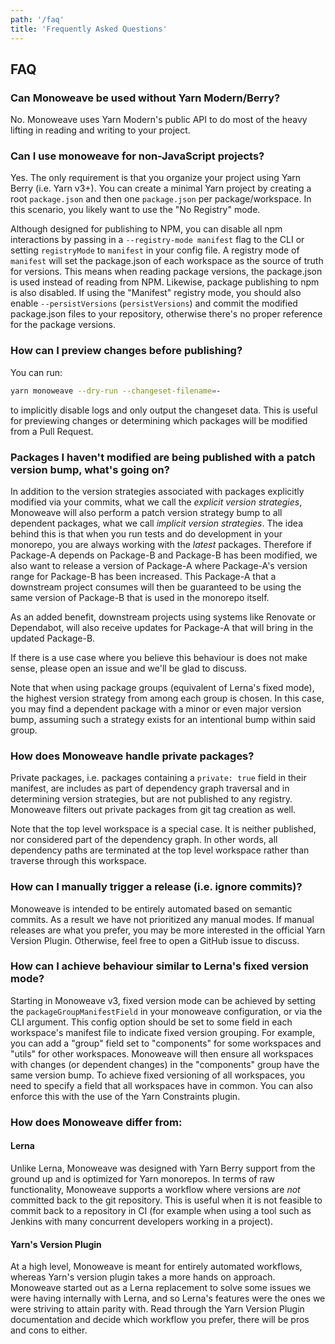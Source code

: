 ```yaml
---
path: '/faq'
title: 'Frequently Asked Questions'
---
```



## FAQ

### Can Monoweave be used without Yarn Modern/Berry?

No. Monoweave uses Yarn Modern's public API to do most of the heavy lifting in reading and writing to your project.

### Can I use monoweave for non-JavaScript projects?

Yes. The only requirement is that you organize your project using Yarn Berry (i.e. Yarn v3+). You can create a minimal Yarn project by creating a root `package.json` and then one `package.json` per package/workspace. In this scenario, you likely want to use the "No Registry" mode.

Although designed for publishing to NPM, you can disable all npm interactions by passing in a `--registry-mode manifest` flag to the CLI or setting `registryMode` to `manifest` in your config file. A registry mode of `manifest` will set the package.json of each workspace as the source of truth for versions. This means when reading package versions, the package.json is used instead of reading from NPM. Likewise, package publishing to npm is also disabled. If using the "Manifest" registry mode, you should also enable `--persistVersions` (`persistVersions`) and commit the modified package.json files to your repository, otherwise there's no proper reference for the package versions.

### How can I preview changes before publishing?

You can run:

```bash
yarn monoweave --dry-run --changeset-filename=-
```

to implicitly disable logs and only output the changeset data. This is useful for previewing changes or determining which packages will be modified from a Pull Request.

### Packages I haven't modified are being published with a patch version bump, what's going on?

In addition to the version strategies associated with packages explicitly modified via your commits, what we call the _explicit version strategies_, Monoweave will also perform a patch version strategy bump to all dependent packages, what we call _implicit version strategies_. The idea behind this is that when you run tests and do development in your monorepo, you are always working with the _latest_ packages. Therefore if Package-A depends on Package-B and Package-B has been modified, we also want to release a version of Package-A where Package-A's version range for Package-B has been increased. This Package-A that a downstream project consumes will then be guaranteed to be using the same version of Package-B that is used in the monorepo itself.

As an added benefit, downstream projects using systems like Renovate or Dependabot, will also receive updates for Package-A that will bring in the updated Package-B.

If there is a use case where you believe this behaviour is does not make sense, please open an issue and we'll be glad to discuss.

Note that when using package groups (equivalent of Lerna's fixed mode), the highest version strategy from among each group is chosen. In this case, you may find a dependent package with a minor or even major version bump, assuming such a strategy exists for an intentional bump within said group.

### How does Monoweave handle private packages?

Private packages, i.e. packages containing a `private: true` field in their manifest, are includes as part of dependency graph traversal and in determining version strategies, but are not published to any registry. Monoweave filters out private packages from git tag creation as well.

Note that the top level workspace is a special case. It is neither published, nor considered part of the dependency graph. In other words, all dependency paths are terminated at the top level workspace rather than traverse through this workspace.

### How can I manually trigger a release (i.e. ignore commits)?

Monoweave is intended to be entirely automated based on semantic commits. As a result we have not prioritized any manual modes. If manual releases are what you prefer, you may be more interested in the official Yarn Version Plugin. Otherwise, feel free to open a GitHub issue to discuss.

### How can I achieve behaviour similar to Lerna's fixed version mode?

Starting in Monoweave v3, fixed version mode can be achieved by setting the `packageGroupManifestField` in your monoweave configuration, or via the CLI argument. This config option should be set to some field in each workspace's manifest file to indicate fixed version grouping. For example, you can add a "group" field set to "components" for some workspaces and "utils" for other workspaces. Monoweave will then ensure all workspaces with changes (or dependent changes) in the "components" group have the same version bump. To achieve fixed versioning of all workspaces, you need to specify a field that all workspaces have in common. You can also enforce this with the use of the Yarn Constraints plugin.

### How does Monoweave differ from:

#### Lerna

Unlike Lerna, Monoweave was designed with Yarn Berry support from the ground up and is optimized for Yarn monorepos. In terms of raw functionality, Monoweave supports a workflow where versions are _not_ committed back to the git repository. This is useful when it is not feasible to commit back to a repository in CI (for example when using a tool such as Jenkins with many concurrent developers working in a project).

#### Yarn's Version Plugin

At a high level, Monoweave is meant for entirely automated workflows, whereas Yarn's version plugin takes a more hands on approach. Monoweave started out as a Lerna replacement to solve some issues we were having internally with Lerna, and so Lerna's features were the ones we were striving to attain parity with. Read through the Yarn Version Plugin documentation and decide which workflow you prefer, there will be pros and cons to either.
